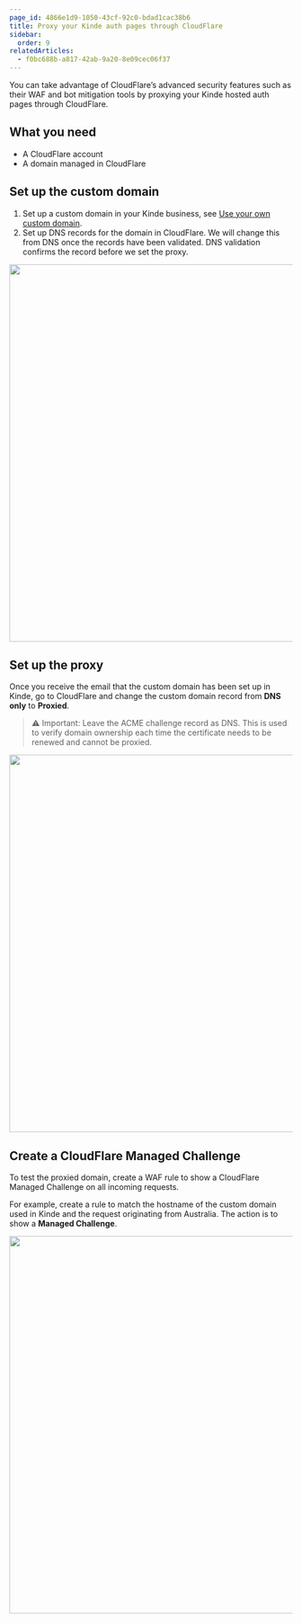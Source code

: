 ```yaml
---
page_id: 4866e1d9-1050-43cf-92c0-bdad1cac38b6
title: Proxy your Kinde auth pages through CloudFlare
sidebar:
  order: 9
relatedArticles:
  - f0bc688b-a817-42ab-9a20-8e09cec06f37
---
```


You can take advantage of CloudFlare’s advanced security features such as their WAF and bot mitigation tools by proxying your Kinde hosted auth pages through CloudFlare.

## What you need

- A CloudFlare account
- A domain managed in CloudFlare

## Set up the custom domain

1. Set up a custom domain in your Kinde business, see [Use your own custom domain](/build/domains/pointing-your-domain/).
2. Set up DNS records for the domain in CloudFlare. We will change this from DNS once the records have been validated. DNS validation confirms the record before we set the proxy.

<img
  src="https://imagedelivery.net/skPPZTHzSlcslvHjesZQcQ/11ab78a6-3b68-4424-2228-b45806f1a400/public"
  alt=""
  width="672px"
  height="auto"
  fetchpriority="low"
  loading="lazy"
  decoding="async"
/>

## Set up the proxy

Once you receive the email that the custom domain has been set up in Kinde, go to CloudFlare and change the custom domain record from **DNS only** to **Proxied**.

> ⚠️ Important: Leave the ACME challenge record as DNS. This is used to verify domain ownership each time the certificate needs to be renewed and cannot be proxied.

<img
  src="https://imagedelivery.net/skPPZTHzSlcslvHjesZQcQ/1c91bc73-5252-4062-2bb0-af877e945200/public"
  alt=""
  width="672px"
  height="auto"
  fetchpriority="low"
  loading="lazy"
  decoding="async"
/>

## Create a CloudFlare Managed Challenge

To test the proxied domain, create a WAF rule to show a CloudFlare Managed Challenge on all incoming requests.

For example, create a rule to match the hostname of the custom domain used in Kinde and the request originating from Australia. The action is to show a **Managed Challenge**.

<img
  src="https://imagedelivery.net/skPPZTHzSlcslvHjesZQcQ/2aba2c16-a345-4179-3075-52485a126c00/public"
  alt=""
  width="672px"
  height="auto"
  fetchpriority="low"
  loading="lazy"
  decoding="async"
/>
